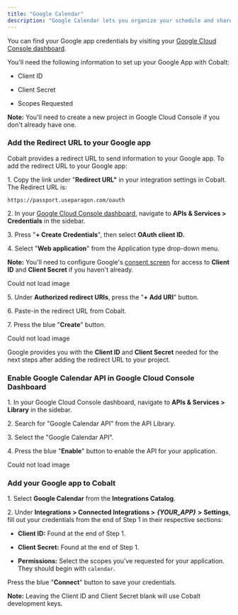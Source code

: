 ```yaml
---
title: "Google Calendar"
description: "Google Calendar lets you organize your schedule and share events with co-workers and friends. With Google's free online calendar, it's easy to keep track of your daily schedule."
---
```




You can find your Google app credentials by visiting your [Google Cloud Console dashboard](https://console.cloud.google.com/projectselector2/home/dashboard?supportedpurview=project). 

You'll need the following information to set up your Google App with Cobalt:

* Client ID

* Client Secret

* Scopes Requested

**Note:** You'll need to create a new project in Google Cloud Console if you don't already have one.

### Add the Redirect URL to your Google app

Cobalt provides a redirect URL to send information to your Google app. To add the redirect URL to your Google app:

1\. Copy the link under "**Redirect URL"** in your integration settings in Cobalt. The Redirect URL is:

```
https://passport.useparagon.com/oauth
```

2\. In your [Google Cloud Console dashboard](https://console.cloud.google.com/projectselector2/home/dashboard?supportedpurview=project), navigate to **APIs & Services > Credentials** in the sidebar.

3\. Press "**\+ Create Credentials**", then select **OAuth client ID.**

4\. Select "**Web application**" from the Application type drop-down menu.

**Note:** You'll need to configure Google's [consent screen](https://console.developers.google.com/apis/credentials) for access to **Client ID** and **Client Secret** if you haven't already.

Could not load image

5\. Under **Authorized redirect URIs**, press the "**\+ Add URI**" button.

6\. Paste-in the redirect URL from Cobalt.

7\. Press the blue "**Create**" button.

Could not load image

Google provides you with the **Client ID** and **Client Secret** needed for the next steps after adding the redirect URL to your project.

### Enable Google Calendar API in Google Cloud Console Dashboard

1\. In your Google Cloud Console dashboard, navigate to **APIs & Services > Library** in the sidebar.

2\. Search for "Google Calendar API" from the API Library.

3\. Select the "Google Calendar API".

4\. Press the blue "**Enable**" button to enable the API for your application.

Could not load image

### Add your Google app to Cobalt

1\. Select **Google Calendar** from the **Integrations Catalog**.

2\. Under **Integrations > Connected Integrations >** _**{YOUR\_APP}**_ **\>** **Settings**, fill out your credentials from the end of Step 1 in their respective sections:

* **Client ID:** Found at the end of Step 1.

* **Client Secret:** Found at the end of Step 1.

* **Permissions:** Select the scopes you've requested for your application. They should begin with `calendar`.

Press the blue "**Connect**" button to save your credentials.

**Note:** Leaving the Client ID and Client Secret blank will use Cobalt development keys.